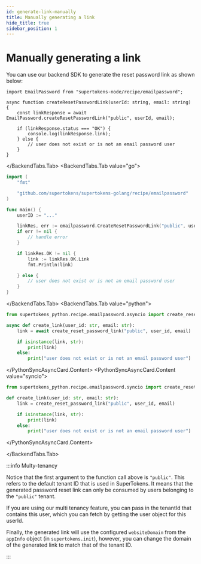 ```yaml
---
id: generate-link-manually
title: Manually generating a link
hide_title: true
sidebar_position: 1
---
```



# Manually generating a link

You can use our backend SDK to generate the reset password link as shown below:

<BackendTabs>
<BackendTabs.Tab value="nodejs">

```tsx
import EmailPassword from "supertokens-node/recipe/emailpassword";

async function createResetPasswordLink(userId: string, email: string) {
    const linkResponse = await EmailPassword.createResetPasswordLink("public", userId, email);

    if (linkResponse.status === "OK") {
        console.log(linkResponse.link);
    } else {
        // user does not exist or is not an email password user
    }
}
```

</BackendTabs.Tab>
<BackendTabs.Tab value="go">

```go
import (
	"fmt"

	"github.com/supertokens/supertokens-golang/recipe/emailpassword"
)

func main() {
	userID := "..."

	linkRes, err := emailpassword.CreateResetPasswordLink("public", userID)
	if err != nil {
		// handle error
	}

	if linkRes.OK != nil {
		link := linkRes.OK.Link
		fmt.Println(link)

	} else {
		// user does not exist or is not an email password user
	}
}
```

</BackendTabs.Tab>
<BackendTabs.Tab value="python">

<PythonSyncAsyncCard>
<PythonSyncAsyncCard.Content value="asyncio">

```python
from supertokens_python.recipe.emailpassword.asyncio import create_reset_password_link

async def create_link(user_id: str, email: str):
    link = await create_reset_password_link("public", user_id, email)

    if isinstance(link, str):
        print(link)
    else:
        print("user does not exist or is not an email password user")
```
</PythonSyncAsyncCard.Content>
<PythonSyncAsyncCard.Content value="syncio">

```python
from supertokens_python.recipe.emailpassword.syncio import create_reset_password_link

def create_link(user_id: str, email: str):
    link = create_reset_password_link("public", user_id, email)

    if isinstance(link, str):
        print(link)
    else:
        print("user does not exist or is not an email password user")
```

</PythonSyncAsyncCard.Content>
</PythonSyncAsyncCard>

</BackendTabs.Tab>
</BackendTabs>


:::info Multy-tenancy

Notice that the first argument to the function call above is `"public"`. This refers to the default tenant ID that is used in SuperTokens. It means that the generated password reset link can only be consumed by users belonging to the `"public"` tenant.

If you are using our multi tenancy feature, you can pass in the tenantId that contains this user, which you can fetch by getting the user object for this userId.

Finally, the generated link will use the configured `websiteDomain` from the `appInfo` object (in `supertokens.init`), however, you can change the domain of the generated link to match that of the tenant ID.

:::

